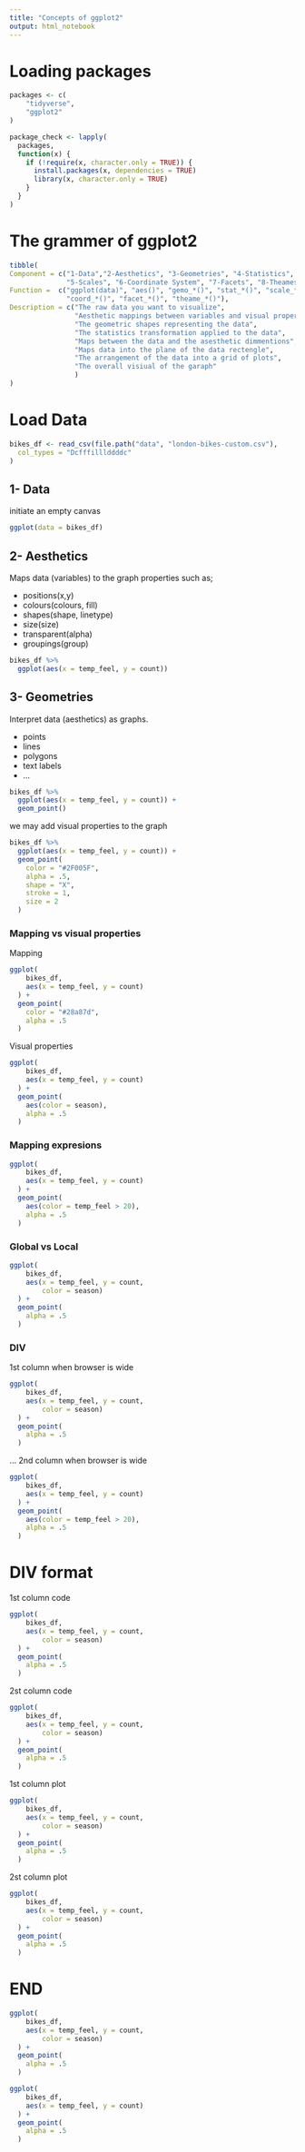 ```yaml
---
title: "Concepts of ggplot2"
output: html_notebook
---
```


# Loading packages

```r
packages <- c(
    "tidyverse",
    "ggplot2"
)

package_check <- lapply(
  packages,
  function(x) {
    if (!require(x, character.only = TRUE)) {
      install.packages(x, dependencies = TRUE)
      library(x, character.only = TRUE)
    }
  }
)
```

# The grammer of ggplot2
```r
tibble(
Component = c("1-Data","2-Aesthetics", "3-Geometries", "4-Statistics", 
              "5-Scales", "6-Coordinate System", "7-Facets", "8-Theames"), 
Function =  c("ggplot(data)", "aes()", "gemo_*()", "stat_*()", "scale_*()", 
              "coord_*()", "facet_*()", "theame_*()"),
Description = c("The raw data you want to visualize",
                "Aesthetic mappings between variables and visual properties", 
                "The geometric shapes representing the data",
                "The statistics transformation applied to the data",
                "Maps between the data and the asesthetic dimmentions",
                "Maps data into the plane of the data rectengle",
                "The arrangement of the data into a grid of plots",
                "The overall visiual of the garaph"
                )
)
```
# Load Data


```r
bikes_df <- read_csv(file.path("data", "london-bikes-custom.csv"),
  col_types = "Dcfffilllddddc"
)
```
## 1- Data 
initiate an empty canvas
```r
ggplot(data = bikes_df)
```
## 2- Aesthetics
Maps data (variables) to the graph properties such as;

* positions(x,y)
* colours(colours, fill)
* shapes(shape, linetype)
* size(size)
* transparent(alpha)
* groupings(group)

```r
bikes_df %>%
  ggplot(aes(x = temp_feel, y = count))
```
## 3- Geometries
Interpret data (aesthetics) as graphs.

* points
* lines
* polygons
* text labels
* ...

```r
bikes_df %>%
  ggplot(aes(x = temp_feel, y = count)) +
  geom_point()
```
we may add visual properties to the graph
```r
bikes_df %>%
  ggplot(aes(x = temp_feel, y = count)) +
  geom_point(
    color = "#2F005F",
    alpha = .5,
    shape = "X",
    stroke = 1,
    size = 2
  )
```
### Mapping vs visual properties

Mapping 

```r
ggplot(
    bikes_df,
    aes(x = temp_feel, y = count)
  ) +
  geom_point(
    color = "#28a87d",
    alpha = .5
  )
```
 Visual properties
 
```r
ggplot(
    bikes_df,
    aes(x = temp_feel, y = count)
  ) +
  geom_point(
    aes(color = season),
    alpha = .5
  )

```
### Mapping expresions

```r
ggplot(
    bikes_df,
    aes(x = temp_feel, y = count)
  ) +
  geom_point(
    aes(color = temp_feel > 20),
    alpha = .5
  )
```
### Global vs Local

```r
ggplot(
    bikes_df,
    aes(x = temp_feel, y = count,
        color = season)
  ) +
  geom_point(
    alpha = .5
  )
```
### DIV
<div class='fluid-row'>
  <div class='col-md-6'>

1st column when browser is wide

```r
ggplot(
    bikes_df,
    aes(x = temp_feel, y = count,
        color = season)
  ) +
  geom_point(
    alpha = .5
  )
```
  </div>
  <div class='col-md-6'>

... 2nd column when browser is wide

```r
ggplot(
    bikes_df,
    aes(x = temp_feel, y = count)
  ) +
  geom_point(
    aes(color = temp_feel > 20),
    alpha = .5
  )
```
  </div>

</div>
# DIV format
<div class='fluid-row'>
<div class='col-md-6'>
  1st column code
```r
ggplot(
    bikes_df,
    aes(x = temp_feel, y = count,
        color = season)
  ) +
  geom_point(
    alpha = .5
  )
```
  
</div>
<div class='col-md-6'>
  2st column code
```r
ggplot(
    bikes_df,
    aes(x = temp_feel, y = count,
        color = season)
  ) +
  geom_point(
    alpha = .5
  )
```
  
</div>
</div>

<div class='fluid-row'>
<div class='col-md-6'>
  1st column plot
```r
ggplot(
    bikes_df,
    aes(x = temp_feel, y = count,
        color = season)
  ) +
  geom_point(
    alpha = .5
  )
```

</div>
<div class='col-md-6'>
  2st column plot
```r
ggplot(
    bikes_df,
    aes(x = temp_feel, y = count,
        color = season)
  ) +
  geom_point(
    alpha = .5
  )
```
  
</div>
</div>
# END

```r
ggplot(
    bikes_df,
    aes(x = temp_feel, y = count,
        color = season)
  ) +
  geom_point(
    alpha = .5
  )
```

```r
ggplot(
    bikes_df,
    aes(x = temp_feel, y = count)
  ) +
  geom_point(
    alpha = .5
  )
```

